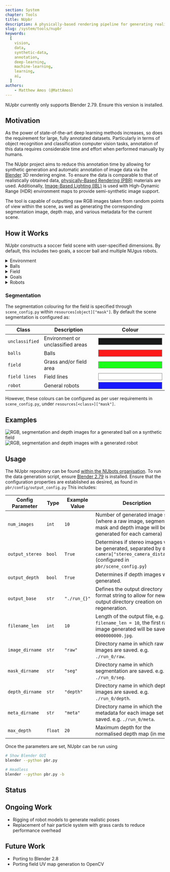 ```yaml
---
section: System
chapter: Tools
title: NUpbr
description: A physically-based rendering pipeline for generating realistic semi-synthetic data.
slug: /system/tools/nupbr
keywords:
  [
    vision,
    data,
    synthetic-data,
    annotation,
    deep-learning,
    machine-learning,
    learning,
    ai,
  ]
authors:
    - Matthew Amos (@MattAmos)
---
```


<Alert type='warning'>
  NUpbr currently only supports Blender 2.79. Ensure this version is installed.
</Alert>

## Motivation

As the power of state-of-the-art deep learning methods increases, so does the requirement for large, fully annotated datasets. Particularly in terms of object recognition and classification computer vision tasks, annotation of this data requires considerable time and effort when performed manually by humans.

The NUpbr project aims to reduce this annotation time by allowing for synthetic generation and automatic annotation of image data via the [Blender](https://www.blender.org/) 3D rendering engine. To ensure the data is comparable to that of realistically obtained data, [physically-Based Rendering (PBR)](https://en.wikipedia.org/wiki/Physically_based_rendering) materials are used. Additionally, [Image-Based Lighting (IBL)](http://ict.usc.edu/pubs/Image-Based%20Lighting.pdf) is used with High-Dynamic Range (HDR) environment maps to provide semi-synthetic image support.

The tool is capable of outputting raw RGB images taken from random points of view within the scene, as well as generating the corresponding segmentation image, depth map, and various metadata for the current scene.

## How it Works

NUpbr constructs a soccer field scene with user-specified dimensions. By default, this includes two goals, a soccer ball and multiple NUgus robots.

<details>

<summary>Environment</summary>

The environment map defines how the IBL will light the scene, as well as the background
for the RGB image. NUpbr will recursively perform regular expression searches to find three files per environment map:

| Item              | Regex Search    | Example        | Description                                 |
| ----------------- | --------------- | -------------- | ------------------------------------------- |
| Raw HDR map       | `.*raw.*\.hdr`  | `001_raw.hdr`  | HDR RGB pixel image filename                |
| Segmentation mask | `.*mask.*\.png` | `001_mask.png` | Semantic segmentation mask of the HDR image |
| Metadata file     | `.*json`        | `001.json`     | Metadata file for the HDR image             |

The **raw HDR map** will contain the RGB image as typically perceived. The HDR format is ideal for this image, as it allows for changing of exposure within Blender.

The **segmentation mask** will define the desired class of each pixel within the HDR map. Colour is used to distinguish between the classes, as shown in the examples within this page.

The **metadata file** contains positional and rotational camera parameters for when the image was taken, as well as configuration for which objects to render, including if balls, goals or the synthetic field are draw during rendering. Additionally, manual limits for where the ball can be placed in the scene can be specified in metres.

<Alert type='info'>

The configurable properties for the environment can be found in `scene_config.py`
within `resources["environment"]`.

</Alert>

</details>

<details>
<summary>Balls</summary>

The ball is either constructed using a preconstructed model (`.fbx`) with corresponding
colour and/or normal maps, or via a UV colour map for the ball. Again, a recursive regex search is applied to populate the ball resources:

### UV Map

| Item     | Regex Search         | Example          | Description                          |
| -------- | -------------------- | ---------------- | ------------------------------------ |
| UV Image | `.*colou?rs?.*\.jpg` | `001_colour.jpg` | RGB image of the UV map for the ball |

### FBX File

| Item       | Regex Search             | Example          | Description                                                                 |
| ---------- | ------------------------ | ---------------- | --------------------------------------------------------------------------- |
| Colour map | `.*colou?rs?.*\.jpg`     | `001_colour.png` | RGB pixel image filename for the colour map which can be applied to the FBX |
| Normal map | `.*norm(?:al)?s?.*\.png` | `001_norm.png`   | Normal map of the FBX                                                       |

The normal and colour maps are then applied to the ball using a material controlled by a [PBR node](https://docs.blender.org/manual/en/latest/render/shader_nodes/shader/principled.html).

<Alert type='info'>

The configurable properties for the ball can be found in `scene_config.py`
within `resources["ball"]`.

</Alert>

</details>

<details>
<summary>Field</summary>

When the user specifies that the field is to be synthetically generated, a hair particle system is used to create grass on the field.

### Colouring the Field

A UV map of the field lines is generated based on the specified field dimensions in `scene_config.py` within `cfg["field"]`, which is then mixed with the grass colour to create field lines within the synthetic grass.
A [PBR node](https://docs.blender.org/manual/en/latest/render/shader_nodes/shader/principled.html) is used for the grass, using the grass and field line colouring for the base colour of the field.

### Segmenting the Field

The segmentation of the field is performed using [scene composites](https://docs.blender.org/manual/en/latest/compositing/introduction.html), where the UV map projection on the field (in the camera viewpoint) is recoloured based on the desired segmentation mask colour of the field lines. This scene composite is then applied over the segmentation mask from the field, to ensure that the field lines appear over the top of the field.

<Alert type='info'>

The configurable properties for the field can be found in `scene_config.py`
within `resources["field"]`.

</Alert>

</details>

<details>
<summary>Goals</summary>

The goals are constructed based on the desired goal dimensions in `scene_config.py` within `cfg["goal"]`. These goals can either be generated as rectangular or rounded, as defined in `scene_config.py`, in `cfg["goal"]["shape"]`.

Using a [PBR node](https://docs.blender.org/manual/en/latest/render/shader_nodes/shader/principled.html), the goals are given a colour, metallicity and roughness as specified in `blend_config.py` within `goal`.

The segmentation colouring for the goals are **only applied to the front quad** (goal posts and crossbar).

<Alert type='info'>

The configurable properties for the
goals can be found in `scene_config.py` within `resources["goal"]`.

</Alert>

</details>

<details>

<summary>Robots</summary>

<Alert type='warning'>

Robots within NUpbr are still a **work in progress**. Currently only a
specific implementation of the NUgus robot is supported, and is likely subject to change in the future.

</Alert>

### Configuration

Configuration for the NUgus robot can be found in `scene_config.py` within `resources["robot"]`. This configuration is composed of four parameters:

| Parameter             | Example                | Description                                                                             |
| --------------------- | ---------------------- | --------------------------------------------------------------------------------------- |
| `mesh_path`           | `"./robot/NUgus.fbx"`  | Path to the file which holds the NUgus FBX file                                         |
| `texture_path`        | `"./robot/textures/"`  | Path to the directory which holds the NUgus robot's materials and texture maps          |
| `kinematics_path`     | `"./robot/NUgus.json"` | Path to the file which holds kinematics limits and part names to assemble robot         |
| `kinematics_variance` | `0.5`                  | Floating point value for the maximum variation from the neutral pose of each robot part |
| `texture_path`        | `"./robot/textures/"`  | Path to colour and normal maps for each robot part                                      |

Additionally, the number of robots generated within the scene can be configured with `scene_config.py` with `num_robots`.

### Kinematics

The kinematics of the robot are read from the `kinematics_path`, and the individual FBX files for each part are assembled as per the read kinematics configuration. Robot parts will randomly be placed according to `kinematics_variance`, where `kinematics_variance = 0.0` will place robots in their neutral pose, and `kinematics_variance = 1.0` will allow for random placement up to the kinematic limits of the robot.

<Alert type='info'>

The configurable properties for robots can be found in `scene_config.py` within `resources["robot"]`.

</Alert>

</details>

### Segmentation

The segmentation colouring for the field is specified through `scene_config.py` within `resources[object]["mask"]`. By default the scene segmentation is configured as:

| Class          | Description                       | Colour                                                                                                               |
| -------------- | --------------------------------- | -------------------------------------------------------------------------------------------------------------------- |
| `unclassified` | Environment or unclassified areas | <div style='border: 1px solid grey; background-color: rgba(0, 0, 0, 0.9); width : 200px; height: 20px;'></div>       |
| `balls`        | Balls                             | <div style='border: 1px solid grey; background-color: rgba(255, 0, 0, 0.9); width : 200px; height: 20px;'></div>     |
| `field`        | Grass and/or field area           | <div style='border: 1px solid grey; background-color: rgba(0, 255, 0, 0.9); width : 200px; height: 20px;'></div>     |
| `field lines`  | Field lines                       | <div style='border: 1px solid grey; background-color: rgba(255, 255, 255, 0.9); width : 200px; height: 20px;'></div> |
| `robot`        | General robots                    | <div style='border: 1px solid grey; background-color: rgba(0, 0, 255, 0.9); width : 200px; height: 20px;'></div>     |

However, these colours can be configured as per user requirements in `scene_config.py`, under `resources[<class>]["mask"]`.

## Examples

![RGB, segmentation and depth images for a generated ball on a synthetic field](images/ball_L.png 'RGB, segmentation and depth images for a generated ball on a synthetic field')
![RGB, segmentation and depth images with a generated robot](images/robot_outside.png 'RGB, segmentation and depth images with a generated robot')

## Usage

The NUpbr repository can be found [within the NUbots organisation](https://github.com/NUbots/NUpbr). To run the data generation script, ensure [Blender 2.79](https://www.blender.org/download/previous-versions/) is installed. Ensure that the configuration properties are established as desired, as found in `pbr/config/output_config.py`
This includes:

| Config Parameter | Type    | Example Value | Description                                                                                                                                |
| ---------------- | ------- | ------------- | ------------------------------------------------------------------------------------------------------------------------------------------ |
| `num_images`     | `int`   | `10`          | Number of generated image sets (where a raw image, segmentation mask and depth image will be generated for each camera)                    |
| `output_stereo`  | `bool`  | `True`        | Determines if stereo images will be generated, separated by `0.5 * camera["stereo_camera_distance"]` (configured in `pbr/scene_config.py`) |
| `output_depth`   | `bool`  | `True`        | Determines if depth images will be generated.                                                                                              |
| `output_base`    | `str`   | `"./run_{}"`  | Defines the output directory format string to allow for new output directory creation on regeneration.                                     |
| `filename_len`   | `int`   | `10`          | Length of the output file, e.g. for `filename_len = 10`, the first raw image generated will be saved as `0000000000.jpg`.                  |
| `image_dirname`  | `str`   | `"raw"`       | Directory name in which raw images are saved. e.g. `./run_0/raw`.                                                                          |
| `mask_dirname`   | `str`   | `"seg"`       | Directory name in which segmentation are saved. e.g. `./run_0/seg`.                                                                        |
| `depth_dirname`  | `str`   | `"depth"`     | Directory name in which depth images are saved. e.g. `./run_0/depth`.                                                                      |
| `meta_dirname`   | `str`   | `"meta"`      | Directory name in which the metadata for each image set is saved. e.g. `./run_0/meta`.                                                     |
| `max_depth`      | `float` | `20`          | Maximum depth for the normalised depth map (in metres).                                                                                    |

Once the parameters are set, NUpbr can be run using

```bash
# Show Blender GUI
blender --python pbr.py

# Headless
blender --python pbr.py -b
```

## Status

## Ongoing Work

- Rigging of robot models to generate realistic poses
- Replacement of hair particle system with grass cards to reduce performance overhead

## Future Work

- Porting to Blender 2.8
- Porting field UV map generation to OpenCV
